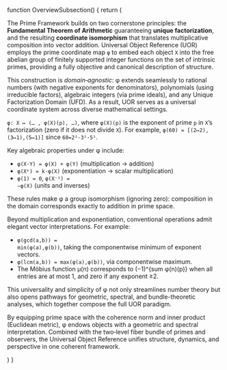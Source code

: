 function OverviewSubsection() {
  return (
    <SubsectionTemplate metadata={overview}>
      <p>
        The Prime Framework builds on two cornerstone principles: the
        <strong>Fundamental Theorem of Arithmetic</strong> guaranteeing
        <strong>unique factorization</strong>, and the resulting
        <strong>coordinate isomorphism</strong> that translates multiplicative
        composition into vector addition. Universal Object Reference (UOR)
        employs the prime coordinate map <code>φ</code> to embed each object
        <code>X</code> into the free abelian group of finitely supported
        integer functions on the set of intrinsic primes, providing a fully
        objective and canonical description of structure.
      </p>
      <p>
        This construction is <em>domain‑agnostic</em>: φ extends seamlessly to
        rational numbers (with negative exponents for denominators), polynomials
        (using irreducible factors), algebraic integers (via prime ideals), and
        any Unique Factorization Domain (UFD). As a result, UOR serves as a
        universal coordinate system across diverse mathematical settings.
      </p>
      <p>
        <code>φ: X ↦ (… , φ(X)(p), …)</code>, where <code>φ(X)(p)</code> is the
        exponent of prime <code>p</code> in <code>X</code>’s factorization (zero
        if it does not divide <code>X</code>). For example,
        <code>φ(60) = [(2↦2),(3↦1),(5↦1)]</code> since
        <code>60=2²·3¹·5¹</code>.
      </p>
      <p>Key algebraic properties under φ include:</p>
      <ul>
        <li>
          <code>φ(X·Y) = φ(X) + φ(Y)</code> (multiplication → addition)
        </li>
        <li>
          <code>φ(Xᵏ) = k·φ(X)</code> (exponentiation → scalar multiplication)
        </li>
        <li>
          <code>φ(1) = 0</code>, <code>φ(X⁻¹) = –φ(X)</code> (units and
          inverses)
        </li>
      </ul>
      <p>
        These rules make φ a group isomorphism (ignoring zero): composition in
        the domain corresponds exactly to addition in prime space.
      </p>
      <p>
        Beyond multiplication and exponentiation, conventional operations admit
        elegant vector interpretations. For example:
      </p>
      <ul>
        <li>
          <code>φ(gcd(a,b)) = min(φ(a),φ(b))</code>, taking the componentwise
          minimum of exponent vectors.
        </li>
        <li>
          <code>φ(lcm(a,b)) = max(φ(a),φ(b))</code>, via componentwise maximum.
        </li>
        <li>
          The Möbius function μ(n) corresponds to (−1)^{sum φ(n)(p)} when all
          entries are at most 1, and zero if any exponent ≥2.
        </li>
      </ul>
      <p>
        This universality and simplicity of φ not only streamlines number theory
        but also opens pathways for geometric, spectral, and bundle-theoretic
        analyses, which together compose the full UOR paradigm.
      </p>
      <p>
        By equipping prime space with the coherence norm and inner product
        (Euclidean metric), φ endows objects with a geometric and spectral
        interpretation. Combined with the two‑level fiber bundle of primes and
        observers, the Universal Object Reference unifies structure, dynamics,
        and perspective in one coherent framework.
      </p>
    </SubsectionTemplate>
  )
}


